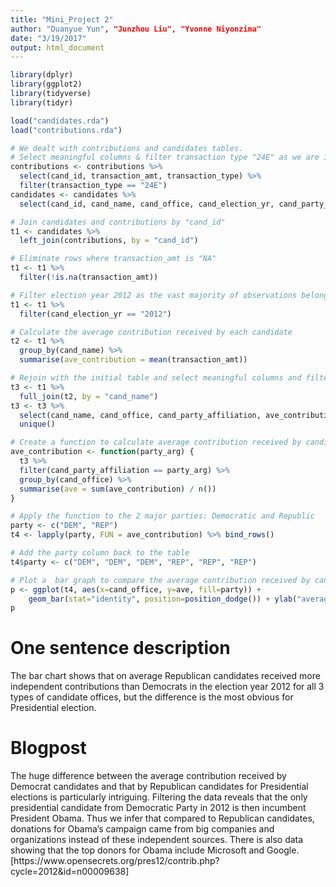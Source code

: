 ```yaml
---
title: "Mini_Project 2"
author: "Duanyue Yun", "Junzhou Liu", "Yvonne Niyonzima"
date: "3/19/2017"
output: html_document
---
```


```r
library(dplyr)
library(ggplot2)
library(tidyverse)
library(tidyr)
```

```r
load("candidates.rda")
load("contributions.rda")
```

```r
# We dealt with contributions and candidates tables.
# Select meaningful columns & filter transaction type "24E" as we are interested in independent expenditures spent on advocating election of candidate
contributions <- contributions %>%
  select(cand_id, transaction_amt, transaction_type) %>%
  filter(transaction_type == "24E")
candidates <- candidates %>%
  select(cand_id, cand_name, cand_office, cand_election_yr, cand_party_affiliation) 
```

```r
# Join candidates and contributions by "cand_id"
t1 <- candidates %>%
  left_join(contributions, by = "cand_id")
```

```r
# Eliminate rows where transaction_amt is "NA"
t1 <- t1 %>% 
  filter(!is.na(transaction_amt)) 
```

```r
# Filter election year 2012 as the vast majority of observations belong to 2012
t1 <- t1 %>%
  filter(cand_election_yr == "2012")
```

```r
# Calculate the average contribution received by each candidate
t2 <- t1 %>%
  group_by(cand_name) %>%
  summarise(ave_contribution = mean(transaction_amt))
```

```r
# Rejoin with the initial table and select meaningful columns and filter the unique rows
t3 <- t1 %>%
  full_join(t2, by = "cand_name")
t3 <- t3 %>% 
  select(cand_name, cand_office, cand_party_affiliation, ave_contribution) %>%
  unique()
```

```r
# Create a function to calculate average contribution received by candidates from a particular party running for different offices in 2012 
ave_contribution <- function(party_arg) {
  t3 %>%
  filter(cand_party_affiliation == party_arg) %>%
  group_by(cand_office) %>%
  summarise(ave = sum(ave_contribution) / n())
}
```

```r
# Apply the function to the 2 major parties: Democratic and Republic
party <- c("DEM", "REP")
t4 <- lapply(party, FUN = ave_contribution) %>% bind_rows()
```

```r
# Add the party column back to the table
t4$party <- c("DEM", "DEM", "DEM", "REP", "REP", "REP")
```

```r
# Plot a  bar graph to compare the average contribution received by candidates from the 2 parties for the 3 types of candidate offices
p <- ggplot(t4, aes(x=cand_office, y=ave, fill=party)) +
    geom_bar(stat="identity", position=position_dodge()) + ylab("average contribution") + scale_fill_manual(values=c("#0000FF", "#FF0000")) + xlab("candidate office") + scale_x_discrete(labels=c("House", "President", "Senate"))
p
```

# One sentence description
The bar chart shows that on average Republican candidates received more independent contributions than Democrats in the election year 2012 for all 3 types of candidate offices, but the difference is the most obvious for Presidential election.

# Blogpost
The huge difference between the average contribution received by Democrat candidates and that by Republican candidates for Presidential elections is particularly intriguing. Filtering the data reveals that the only presidential candidate from Democratic Party in 2012 is then incumbent President Obama. Thus we infer that compared to Republican candidates, donations for Obama's campaign came from big companies and organizations instead of these independent sources. There is also data showing that the top donors for Obama include Microsoft and Google. [https://www.opensecrets.org/pres12/contrib.php?cycle=2012&id=n00009638]









  